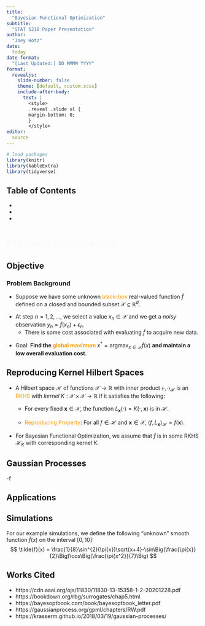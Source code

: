 ```yaml
---
title: 
  "Bayesian Functional Optimization"
subtitle:
  "STAT 521B Paper Presentation"
author: 
  "Joey Hotz"
date: 
  today
date-format:
  "[Last Updated:] DD MMMM YYYY"
format: 
  revealjs:
    slide-number: false
    theme: [default, custom.scss]
    include-after-body: 
      text: |
        <style>
        .reveal .slide ul {
        margin-bottom: 0;
        }
        </style>
editor: 
  source
---
```


```r
# load packages
library(knitr)
library(kableExtra)
library(tidyverse)
```

## Table of Contents

- 
- 
- 

# [Problem Background]{style="color:#fafafa;"} {background-color=#005500}

## Objective
### Problem Background

::: {.fragment fragment-index=1}
- Suppose we have some unknown [black-box]{style="color:#ff9900"} real-valued function $\tilde{f}$ defined on a closed and bounded subset $\mathcal{X} \subseteq \mathbb{R}^{d}$.
:::
:::: {.fragment fragment-index=2}
- At step $n = 1, 2, \dots$, we select a value $x_{n} \in \mathcal{X}$ and we get a *noisy* observation $y_{n} = \tilde{f}(x_{n}) + \epsilon_{n}$.
  * There is some cost associated with evaluating $\tilde{f}$ to acquire new data.
::::
::: {.fragment fragment-index=3}
- Goal: **Find the [global maximum]{style="color:#ff9900"}** $x^{*} = \textrm{argmax}_{x \in \mathcal{X}}\tilde{f}(x)$ **and maintain a low overall evaluation cost.**
:::

## Reproducing Kernel Hilbert Spaces

::: {.fragment fragment-index=1}
- A Hilbert space $\mathcal{H}$ of functions $\mathcal{X} \longrightarrow \mathbb{R}$ with inner product $\langle\cdot,\cdot\rangle_{\mathcal{H}}$ is an [RKHS]{style="color:#ff9900"} with *kernel* $K: \mathcal{X} \times \mathcal{X} \longrightarrow \mathbb{R}$ if it satisfies the following:
  
  ::: {.fragment fragment-index=2}
  - For every fixed $\mathbf{x} \in \mathcal{X}$, the function $L_{\mathbf{x}}(\cdot) = K(\cdot, \mathbf{x})$ is in $\mathcal{H}$.
  :::
  
  ::: {.fragment fragment-index=2}
  - [Reproducing Property]{style="color:#ff9900"}: For all $f \in \mathcal{H}$ and $\mathbf{x} \in \mathcal{X}$, $\langle{f, L_{\mathbf{x}}}\rangle_{\mathcal{H}} = f(\mathbf{x})$.
  :::
  
:::: {.fragment fragment-index=3}
- For Bayesian Functional Optimization, we assume that $\tilde{f}$ is in some RKHS $\mathcal{H}_{K}$ with corresponding kernel $K$.
::::
:::

## Gaussian Processes

::: {.incremental}
-f 
:::

## Applications

## Simulations

For our example simulations, we define the following "unknown" smooth function $\tilde{f}(x)$ on the interval $[0,10]$:
$$
\tilde{f}(x) = \frac{1}{8}\sin^{2}(\pi{x})\sqrt{x+4}-\sin\Big(\frac{\pi{x}}{2}\Big)\cos\Big(\frac{\pi{x^2}}{7}\Big)
$$

## Works Cited

- https://cdn.aaai.org/ojs/11830/11830-13-15358-1-2-20201228.pdf
- https://bookdown.org/rbg/surrogates/chap5.html
- https://bayesoptbook.com/book/bayesoptbook_letter.pdf
- https://gaussianprocess.org/gpml/chapters/RW.pdf
- https://krasserm.github.io/2018/03/19/gaussian-processes/
